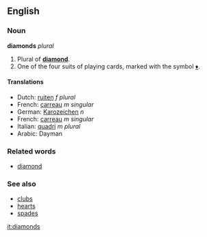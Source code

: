 ==English==
===Noun===
'''diamonds''' ''plural''

#Plural of '''[[diamond]]'''.
#One of the four suits of playing cards, marked with the symbol [[♦]].

====Translations====
*Dutch: [[ruiten]] ''f plural''
*French: [[carreau]] ''m singular''
*German: [[Karozeichen]] ''n''
*French: [[carreau]] ''m singular''
*Italian: [[quadri]] ''m plural''
*Arabic: Dayman

===Related words===
*[[diamond]]

===See also===
*[[clubs]]
*[[hearts]]
*[[spades]]

[[it:diamonds]]